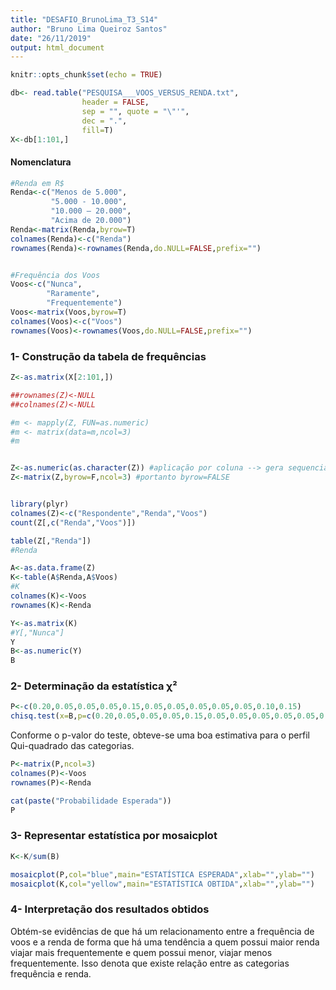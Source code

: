 ```yaml
---
title: "DESAFIO_BrunoLima_T3_S14"
author: "Bruno Lima Queiroz Santos"
date: "26/11/2019"
output: html_document
---
```


```r
knitr::opts_chunk$set(echo = TRUE)
```

```r

db<- read.table("PESQUISA___VOOS_VERSUS_RENDA.txt",
                header = FALSE,
                sep = "", quote = "\"'",
                dec = ".",
                fill=T)
X<-db[1:101,]

```

#### Nomenclatura

```r
#Renda em R$
Renda<-c("Menos de 5.000",
         "5.000 - 10.000",
         "10.000 – 20.000",
         "Acima de 20.000")
Renda<-matrix(Renda,byrow=T)
colnames(Renda)<-c("Renda")
rownames(Renda)<-rownames(Renda,do.NULL=FALSE,prefix="")


#Frequência dos Voos
Voos<-c("Nunca",
        "Raramente",
        "Frequentemente")
Voos<-matrix(Voos,byrow=T)
colnames(Voos)<-c("Voos")
rownames(Voos)<-rownames(Voos,do.NULL=FALSE,prefix="")


```

### 1- Construção da tabela de frequências

```r
Z<-as.matrix(X[2:101,])

##rownames(Z)<-NULL
##colnames(Z)<-NULL

#m <- mapply(Z, FUN=as.numeric)
#m <- matrix(data=m,ncol=3)
#m


Z<-as.numeric(as.character(Z)) #aplicação por coluna --> gera sequencia conforme sequencia de colunas.
Z<-matrix(Z,byrow=F,ncol=3) #portanto byrow=FALSE


library(plyr)
colnames(Z)<-c("Respondente","Renda","Voos")
count(Z[,c("Renda","Voos")])

table(Z[,"Renda"])
#Renda

A<-as.data.frame(Z)
K<-table(A$Renda,A$Voos)
#K
colnames(K)<-Voos
rownames(K)<-Renda

Y<-as.matrix(K)
#Y[,"Nunca"]
Y
B<-as.numeric(Y)
B

```

### 2- Determinação da estatística χ² 

```r
P<-c(0.20,0.05,0.05,0.05,0.15,0.05,0.05,0.05,0.05,0.05,0.10,0.15)
chisq.test(x=B,p=c(0.20,0.05,0.05,0.05,0.15,0.05,0.05,0.05,0.05,0.05,0.10,0.15))


```
Conforme o p-valor do teste, obteve-se uma boa estimativa para o perfil Qui-quadrado das categorias.

```r
P<-matrix(P,ncol=3)
colnames(P)<-Voos
rownames(P)<-Renda

cat(paste("Probabilidade Esperada"))
P
```

### 3- Representar estatística por mosaicplot

```r
K<-K/sum(B)

mosaicplot(P,col="blue",main="ESTATÍSTICA ESPERADA",xlab="",ylab="")
mosaicplot(K,col="yellow",main="ESTATÍSTICA OBTIDA",xlab="",ylab="")
```

### 4- Interpretação dos resultados obtidos

Obtém-se evidências de que há um relacionamento entre a frequência de voos e a renda de forma que há uma tendência a quem possui maior renda viajar mais frequentemente e quem possui menor, viajar menos frequentemente. Isso denota que existe relação entre as categorias frequência e renda.